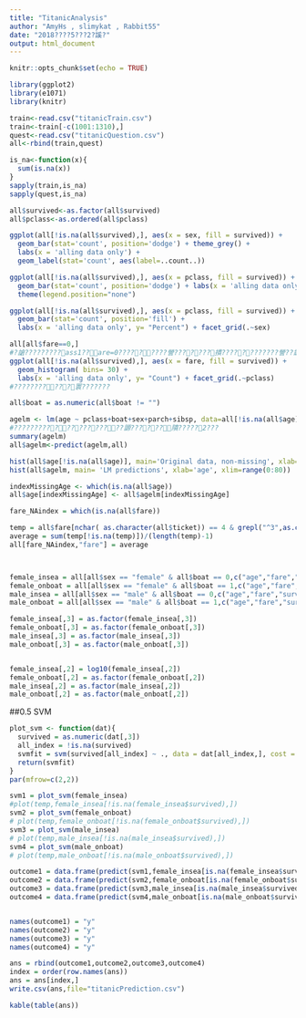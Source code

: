 ```yaml
---
title: "TitanicAnalysis"
author: "AmyHs , slimykat , Rabbit55"
date: "2018????5???2?謑?"
output: html_document
---
```


```r
knitr::opts_chunk$set(echo = TRUE)
```

```r
library(ggplot2)
library(e1071)
library(knitr)
```


```r
train<-read.csv("titanicTrain.csv")
train<-train[-c(1001:1310),]
quest<-read.csv("titanicQuestion.csv")
all<-rbind(train,quest)
```


```r
is_na<-function(x){
  sum(is.na(x))
}
sapply(train,is_na)
sapply(quest,is_na)
```


```r
all$survived<-as.factor(all$survived)
all$pclass<-as.ordered(all$pclass)
```


```r
ggplot(all[!is.na(all$survived),], aes(x = sex, fill = survived)) +
  geom_bar(stat='count', position='dodge') + theme_grey() +
  labs(x = 'alling data only') +
  geom_label(stat='count', aes(label=..count..))
```


```r
ggplot(all[!is.na(all$survived),], aes(x = pclass, fill = survived)) +
  geom_bar(stat='count', position='dodge') + labs(x = 'alling data only') +
  theme(legend.position="none") 
```


```r
ggplot(all[!is.na(all$survived),], aes(x = pclass, fill = survived)) +
  geom_bar(stat='count', position='fill') +
  labs(x = 'alling data only', y= "Percent") + facet_grid(.~sex) 
```


```r
all[all$fare==0,]
#?謒?????????ass1??are=0?????????謍???????撌????????????謍??謘澆???????????????謚叟??????????????
ggplot(all[!is.na(all$survived),], aes(x = fare, fill = survived)) +
  geom_histogram( bins= 30) +
  labs(x = 'alling data only', y= "Count") + facet_grid(.~pclass)
#???????????瞏???????
```

```r
all$boat = as.numeric(all$boat != "")
```


```r
agelm <- lm(age ~ pclass+boat+sex+parch+sibsp, data=all[!is.na(all$age),])
#????????????????????謜??????隤?????2???
summary(agelm)
all$agelm<-predict(agelm,all)
```


```r
hist(all$age[!is.na(all$age)], main='Original data, non-missing', xlab='age')
hist(all$agelm, main= 'LM predictions', xlab='age', xlim=range(0:80))
```


```r
indexMissingAge <- which(is.na(all$age))
all$age[indexMissingAge] <- all$agelm[indexMissingAge]

fare_NAindex = which(is.na(all$fare))

temp = all$fare[nchar( as.character(all$ticket)) == 4 & grepl("^3",as.character(all$ticket))]
average = sum(temp[!is.na(temp)])/(length(temp)-1)
all[fare_NAindex,"fare"] = average



female_insea = all[all$sex == "female" & all$boat == 0,c("age","fare","survived")]
female_onboat = all[all$sex == "female" & all$boat == 1,c("age","fare","survived")]
male_insea = all[all$sex == "male" & all$boat == 0,c("age","fare","survived")]
male_onboat = all[all$sex == "male" & all$boat == 1,c("age","fare","survived")]

female_insea[,3] = as.factor(female_insea[,3])
female_onboat[,3] = as.factor(female_onboat[,3])
male_insea[,3] = as.factor(male_insea[,3])
male_onboat[,3] = as.factor(male_onboat[,3])


female_insea[,2] = log10(female_insea[,2])
female_onboat[,2] = as.factor(female_onboat[,2])
male_insea[,2] = as.factor(male_insea[,2])
male_onboat[,2] = as.factor(male_onboat[,2])
```

##0.5 SVM
```r


plot_svm <- function(dat){
  survived = as.numeric(dat[,3])
  all_index = !is.na(survived)
  svmfit = svm(survived[all_index] ~ ., data = dat[all_index,], cost = 100)
  return(svmfit)
}
par(mfrow=c(2,2))

svm1 = plot_svm(female_insea)
#plot(temp,female_insea[!is.na(female_insea$survived),])
svm2 = plot_svm(female_onboat)
# plot(temp,female_onboat[!is.na(female_onboat$survived),])
svm3 = plot_svm(male_insea)
# plot(temp,male_insea[!is.na(male_insea$survived),])
svm4 = plot_svm(male_onboat)
# plot(temp,male_onboat[!is.na(male_onboat$survived),])

outcome1 = data.frame(predict(svm1,female_insea[is.na(female_insea$survived),c(1:2)]))
outcome2 = data.frame(predict(svm2,female_onboat[is.na(female_onboat$survived),c(1:2)]))
outcome3 = data.frame(predict(svm3,male_insea[is.na(male_insea$survived),c(1:2)]))
outcome4 = data.frame(predict(svm4,male_onboat[is.na(male_onboat$survived),c(1:2)]))


names(outcome1) = "y"
names(outcome2) = "y"
names(outcome3) = "y"
names(outcome4) = "y"

ans = rbind(outcome1,outcome2,outcome3,outcome4)
index = order(row.names(ans))
ans = ans[index,]
write.csv(ans,file="titanicPrediction.csv")

kable(table(ans))
```


